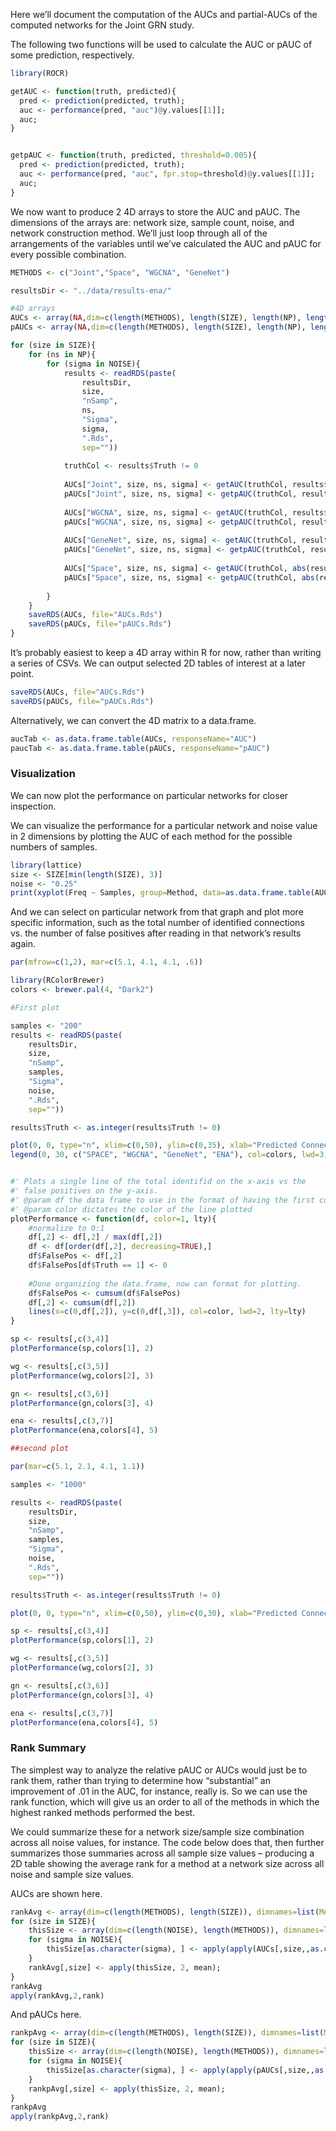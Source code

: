 Here we'll document the computation of the AUCs and partial-AUCs of the computed networks for the Joint GRN study.


The following two functions will be used to calculate the AUC or pAUC of some prediction, respectively.

```r
library(ROCR)

getAUC <- function(truth, predicted){
  pred <- prediction(predicted, truth);
  auc <- performance(pred, "auc")@y.values[[1]];
  auc;
}


getpAUC <- function(truth, predicted, threshold=0.005){
  pred <- prediction(predicted, truth);
  auc <- performance(pred, "auc", fpr.stop=threshold)@y.values[[1]];
  auc;
}

```

We now want to produce 2 4D arrays to store the AUC and pAUC. The dimensions of the arrays are: network size, sample count, noise, and network construction method. We'll just loop through all of the arrangements of the variables until we've calculated the AUC and pAUC for every possible combination.

```r

METHODS <- c("Joint","Space", "WGCNA", "GeneNet")

resultsDir <- "../data/results-ena/"

#4D arrays
AUCs <- array(NA,dim=c(length(METHODS), length(SIZE), length(NP), length(NOISE)), dimnames=list(Method=METHODS,Size=SIZE, Samples=NP, Noise=NOISE))
pAUCs <- array(NA,dim=c(length(METHODS), length(SIZE), length(NP), length(NOISE)), dimnames=list(Method=METHODS,Size=SIZE, Samples=NP, Noise=NOISE))

for (size in SIZE){			
	for (ns in NP){				
		for (sigma in NOISE){
			results <- readRDS(paste(
				resultsDir,
				size,
				"nSamp",
				ns,
				"Sigma",
				sigma,
				".Rds",
				sep=""))
			
			truthCol <- results$Truth != 0
			
			AUCs["Joint", size, ns, sigma] <- getAUC(truthCol, results$ENA);
			pAUCs["Joint", size, ns, sigma] <- getpAUC(truthCol, results$ENA);			
						
			AUCs["WGCNA", size, ns, sigma] <- getAUC(truthCol, results$WGCNA)
			pAUCs["WGCNA", size, ns, sigma] <- getpAUC(truthCol, results$WGCNA)
			
			AUCs["GeneNet", size, ns, sigma] <- getAUC(truthCol, results$BootstrappedGenenet)
			pAUCs["GeneNet", size, ns, sigma] <- getpAUC(truthCol, results$BootstrappedGenenet)
			
			AUCs["Space", size, ns, sigma] <- getAUC(truthCol, abs(results$BootstrappedSPACE))
			pAUCs["Space", size, ns, sigma] <- getpAUC(truthCol, abs(results$BootstrappedSPACE))
						
		}
	}	
	saveRDS(AUCs, file="AUCs.Rds")
	saveRDS(pAUCs, file="pAUCs.Rds")
}
```

It's probably easiest to keep a 4D array within R for now, rather than writing a series of CSVs. We can output selected 2D tables of interest at a later point.

```r
saveRDS(AUCs, file="AUCs.Rds")
saveRDS(pAUCs, file="pAUCs.Rds")
```

Alternatively, we can convert the 4D matrix to a data.frame.

```r
aucTab <- as.data.frame.table(AUCs, responseName="AUC")
paucTab <- as.data.frame.table(pAUCs, responseName="pAUC")
```


### Visualization

We can now plot the performance on particular networks for closer inspection.

We can visualize the performance for a particular network and noise value in 2 dimensions by plotting the AUC of each method for the possible numbers of samples.

```r
library(lattice)
size <- SIZE[min(length(SIZE), 3)]
noise <- "0.25"
print(xyplot(Freq ~ Samples, group=Method, data=as.data.frame.table(AUCs[,size,,noise]), type="b", auto.key=list(space="right")))
```

And we can select on particular network from that graph and plot more specific information, such as the total number of identified connections vs. the number of false positives after reading in that network's results again.

```r
par(mfrow=c(1,2), mar=c(5.1, 4.1, 4.1, .6))

library(RColorBrewer)
colors <- brewer.pal(4, "Dark2")

#First plot

samples <- "200"
results <- readRDS(paste(
	resultsDir,
	size,
	"nSamp",
	samples,
	"Sigma",
	noise,
	".Rds",
	sep=""))

results$Truth <- as.integer(results$Truth != 0)

plot(0, 0, type="n", xlim=c(0,50), ylim=c(0,35), xlab="Predicted Connection Strength", ylab="False Positive Strength")
legend(0, 30, c("SPACE", "WGCNA", "GeneNet", "ENA"), col=colors, lwd=3, lty=1:4, y.intersp=1.5)


#' Plots a single line of the total identifid on the x-axis vs the
#' false positives on the y-axis.
#' @param df the data frame to use in the format of having the first column be the truth and the second column be the predictions for this method
#' @param color dictates the color of the line plotted
plotPerformance <- function(df, color=1, lty){
	#normalize to 0:1
	df[,2] <- df[,2] / max(df[,2])
	df <- df[order(df[,2], decreasing=TRUE),]
	df$FalsePos <- df[,2]
	df$FalsePos[df$Truth == 1] <- 0
	
	#Done organizing the data.frame, now can format for plotting.
	df$FalsePos <- cumsum(df$FalsePos)
	df[,2] <- cumsum(df[,2])
	lines(x=c(0,df[,2]), y=c(0,df[,3]), col=color, lwd=2, lty=lty)
}

sp <- results[,c(3,4)]
plotPerformance(sp,colors[1], 2)

wg <- results[,c(3,5)]
plotPerformance(wg,colors[2], 3)

gn <- results[,c(3,6)]
plotPerformance(gn,colors[3], 4)

ena <- results[,c(3,7)]
plotPerformance(ena,colors[4], 5)

##second plot

par(mar=c(5.1, 2.1, 4.1, 1.1))

samples <- "1000"

results <- readRDS(paste(
	resultsDir,
	size,
	"nSamp",
	samples,
	"Sigma",
	noise,
	".Rds",
	sep=""))

results$Truth <- as.integer(results$Truth != 0)

plot(0, 0, type="n", xlim=c(0,50), ylim=c(0,30), xlab="Predicted Connection Strength", ylab="")

sp <- results[,c(3,4)]
plotPerformance(sp,colors[1], 2)

wg <- results[,c(3,5)]
plotPerformance(wg,colors[2], 3)

gn <- results[,c(3,6)]
plotPerformance(gn,colors[3], 4)

ena <- results[,c(3,7)]
plotPerformance(ena,colors[4], 5)
```

### Rank Summary

The simplest way to analyze the relative pAUC or AUCs would just be to rank them, rather than trying to determine how "substantial" an improvement of .01 in the AUC, for instance, really is. So we can use the rank function, which will give us an order to all of the methods in which the highest ranked methods performed the best.

We could summarize these for a network size/sample size combination across all noise values, for instance. The code below does that, then further summarizes those summaries across all sample size values -- producing a 2D table showing the average rank for a method at a network size across all noise and sample size values.

AUCs are shown here.

```r
rankAvg <- array(dim=c(length(METHODS), length(SIZE)), dimnames=list(Method=METHODS, Size=SIZE))
for (size in SIZE){
	thisSize <- array(dim=c(length(NOISE), length(METHODS)), dimnames=list(Noise=NOISE, Method=METHODS))
	for (sigma in NOISE){
		thisSize[as.character(sigma), ] <- apply(apply(AUCs[,size,,as.character(sigma)], "Samples", function(x){rank(x,na.last="keep")}), 1, mean)
	}
	rankAvg[,size] <- apply(thisSize, 2, mean);
}
rankAvg
apply(rankAvg,2,rank)
```

And pAUCs here.

```r
rankpAvg <- array(dim=c(length(METHODS), length(SIZE)), dimnames=list(Method=METHODS, Size=SIZE))
for (size in SIZE){
	thisSize <- array(dim=c(length(NOISE), length(METHODS)), dimnames=list(Noise=NOISE, Method=METHODS))
	for (sigma in NOISE){
		thisSize[as.character(sigma), ] <- apply(apply(pAUCs[,size,,as.character(sigma)], "Samples", function(x){rank(x,na.last="keep")}), 1, mean)
	}
	rankpAvg[,size] <- apply(thisSize, 2, mean);
}
rankpAvg
apply(rankpAvg,2,rank)
```
